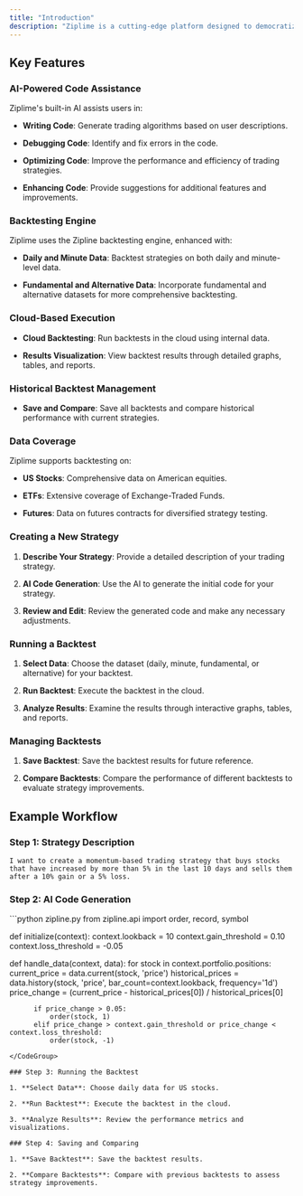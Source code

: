 ```yaml
---
title: "Introduction"
description: "Ziplime is a cutting-edge platform designed to democratize algorithmic trading by providing ordinary users with the tools to create, backtest, analyze, and deploy trading strategies on real trading accounts. The platform integrates advanced AI capabilities to assist users in writing, debugging, optimizing, and enhancing their trading algorithms. Ziplime leverages the robust Zipline backtesting engine, which was once the core of Quantopian, and extends its functionality with additional features such as fundamental and alternative data. This documentation will guide you through the key features and functionalities of Ziplime."
---
```


## Key Features

### AI-Powered Code Assistance

Ziplime's built-in AI assists users in:

* **Writing Code**: Generate trading algorithms based on user descriptions.

* **Debugging Code**: Identify and fix errors in the code.

* **Optimizing Code**: Improve the performance and efficiency of trading strategies.

* **Enhancing Code**: Provide suggestions for additional features and improvements.

### Backtesting Engine

Ziplime uses the Zipline backtesting engine, enhanced with:

* **Daily and Minute Data**: Backtest strategies on both daily and minute-level data.

* **Fundamental and Alternative Data**: Incorporate fundamental and alternative datasets for more comprehensive backtesting.

### Cloud-Based Execution

* **Cloud Backtesting**: Run backtests in the cloud using internal data.

* **Results Visualization**: View backtest results through detailed graphs, tables, and reports.

### Historical Backtest Management

* **Save and Compare**: Save all backtests and compare historical performance with current strategies.

### Data Coverage

Ziplime supports backtesting on:

* **US Stocks**: Comprehensive data on American equities.

* **ETFs**: Extensive coverage of Exchange-Traded Funds.

* **Futures**: Data on futures contracts for diversified strategy testing.

### &#xA;Creating a New Strategy

1. **Describe Your Strategy**: Provide a detailed description of your trading strategy.

2. **AI Code Generation**: Use the AI to generate the initial code for your strategy.

3. **Review and Edit**: Review the generated code and make any necessary adjustments.

### Running a Backtest

1. **Select Data**: Choose the dataset (daily, minute, fundamental, or alternative) for your backtest.

2. **Run Backtest**: Execute the backtest in the cloud.

3. **Analyze Results**: Examine the results through interactive graphs, tables, and reports.

### Managing Backtests

1. **Save Backtest**: Save the backtest results for future reference.

2. **Compare Backtests**: Compare the performance of different backtests to evaluate strategy improvements.

## Example Workflow

### Step 1: Strategy Description

```
I want to create a momentum-based trading strategy that buys stocks that have increased by more than 5% in the last 10 days and sells them after a 10% gain or a 5% loss.
```

### Step 2: AI Code Generation

<CodeGroup>
  ```python zipline.py
  from zipline.api import order, record, symbol

  def initialize(context):
      context.lookback = 10
      context.gain_threshold = 0.10
      context.loss_threshold = -0.05

  def handle_data(context, data):
      for stock in context.portfolio.positions:
          current_price = data.current(stock, 'price')
          historical_prices = data.history(stock, 'price', bar_count=context.lookback, frequency='1d')
          price_change = (current_price - historical_prices[0]) / historical_prices[0]
          
          if price_change > 0.05:
              order(stock, 1)
          elif price_change > context.gain_threshold or price_change < context.loss_threshold:
              order(stock, -1)
  ```
</CodeGroup>

### Step 3: Running the Backtest

1. **Select Data**: Choose daily data for US stocks.

2. **Run Backtest**: Execute the backtest in the cloud.

3. **Analyze Results**: Review the performance metrics and visualizations.

### Step 4: Saving and Comparing

1. **Save Backtest**: Save the backtest results.

2. **Compare Backtests**: Compare with previous backtests to assess strategy improvements.

